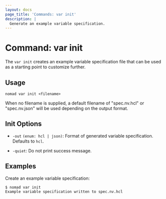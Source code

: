 ```yaml
---
layout: docs
page_title: 'Commands: var init'
description: |
  Generate an example variable specification.
---
```


# Command: var init

The `var init` creates an example variable specification file that can be used
as a starting point to customize further.

## Usage

```plaintext
nomad var init <filename>
```

When no filename is supplied, a default filename of "spec.nv.hcl" or
"spec.nv.json" will be used depending on the output format.

## Init Options

- `-out` `(enum: hcl | json)`: Format of generated variable
  specification. Defaults to `hcl`.

- `-quiet`: Do not print success message.

## Examples

Create an example variable specification:

```shell-session
$ nomad var init
Example variable specification written to spec.nv.hcl
```
